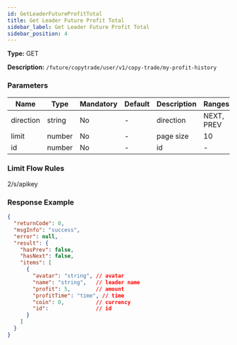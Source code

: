 ```yaml
---
id: GetLeaderFutureProfitTotal
title: Get Leader Future Profit Total
sidebar_label: Get Leader Future Profit Total
sidebar_position: 4
---
```


**Type:** GET

**Description:** `/future/copytrade/user/v1/copy-trade/my-profit-history`

### Parameters

| Name      | Type   | Mandatory | Default | Description | Ranges     |
| --------- | ------ | --------- | ------- | ----------- | ---------- |
| direction | string | No        | -       | direction   | NEXT, PREV |
| limit     | number | No        | -       | page size   | 10         |
| id        | number | No        | -       | id          | -          |

### Limit Flow Rules

2/s/apikey

### Response Example

```json
{
  "returnCode": 0,
  "msgInfo": "success",
  "error": null,
  "result": {
    "hasPrev": false,
    "hasNext": false,
    "items": [
      {
        "avatar": "string", // avatar
        "name": "string",   // leader name
        "profit": 5,        // amount
        "profitTime": "time", // time
        "coin": 0,          // currency
        "id":               // id
      }
    ]
  }
}
```
